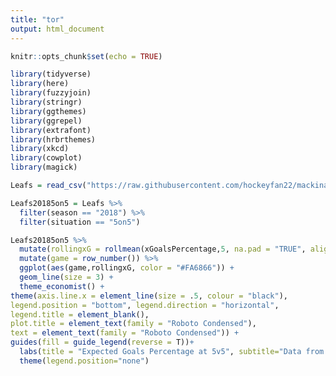 ---
title: "tor"
output: html_document
---

```{r setup, include=FALSE}
knitr::opts_chunk$set(echo = TRUE)
```

```{r}
library(tidyverse)
library(here)
library(fuzzyjoin)
library(stringr)
library(ggthemes)
library(ggrepel)
library(extrafont)
library(hrbrthemes)
library(xkcd)
library(cowplot)
library(magick)

Leafs = read_csv("https://raw.githubusercontent.com/hockeyfan22/mackinawstats/master/TOR.csv")
```
```{r}
Leafs20185on5 = Leafs %>%
  filter(season == "2018") %>% 
  filter(situation == "5on5")

Leafs20185on5 %>% 
  mutate(rollingxG = rollmean(xGoalsPercentage,5, na.pad = "TRUE", align = "right")) %>% 
  mutate(game = row_number()) %>% 
  ggplot(aes(game,rollingxG, color = "#FA6866")) +
  geom_line(size = 3) +
  theme_economist() +
theme(axis.line.x = element_line(size = .5, colour = "black"),
legend.position = "bottom", legend.direction = "horizontal",
legend.title = element_blank(),
plot.title = element_text(family = "Roboto Condensed"),
text = element_text(family = "Roboto Condensed")) +
guides(fill = guide_legend(reverse = T))+
  labs(title = "Expected Goals Percentage at 5v5", subtitle="Data from Moneypuck.com",x = "Game Number", y="Expected Goals Percentage") +
  theme(legend.position="none")
```

